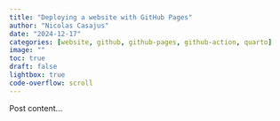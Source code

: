 ```yaml
---
title: "Deploying a website with GitHub Pages"
author: "Nicolas Casajus"
date: "2024-12-17"
categories: [website, github, github-pages, github-action, quarto]
image: ""
toc: true
draft: false
lightbox: true
code-overflow: scroll
---
```


Post content...
